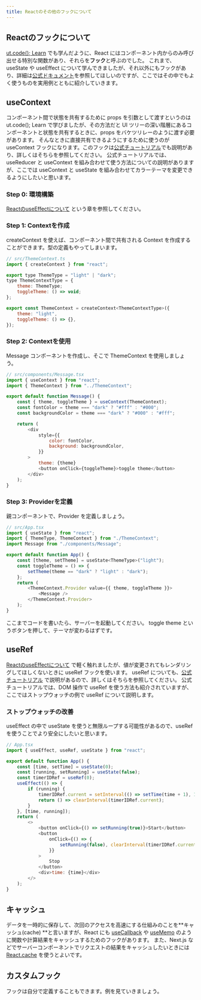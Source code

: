 ```yaml
---
title: Reactのその他のフックについて
---
```


## Reactのフックについて
[ut.code(); Learn](https://learn.utcode.net/docs/advanced/react/#usestate%E3%83%95%E3%83%83%E3%82%AF%E3%81%A8%E7%8A%B6%E6%85%8B) でも学んだように、React にはコンポーネント内からのみ呼び出せる特別な関数があり、それらを**フック**と呼ぶのでした。
これまで、useState や useEffect について学んできましたが、それ以外にもフックがあり、詳細は[公式ドキュメント](https://react.dev/reference/react/hooks)を参照してほしいのですが、ここではその中でもよく使うものを実用例とともに紹介していきます。

## useContext
コンポーネント間で状態を共有するために props を引数として渡すというのは ut.code(); Learn で学びましたが、その方法だと UI ツリーの深い階層にあるコンポーネントと状態を共有するときに、props をバケツリレーのように渡す必要があります。
そんなときに直接共有できるようにするために使うのが useContext フックになります。このフックは[公式チュートリアル](https://react.dev/learn/passing-data-deeply-with-context)でも説明があり、詳しくはそちらを参照してください。
公式チュートリアルでは、useReducer と useContext を組み合わせて使う方法についての説明がありますが、ここでは useContext と useState を組み合わせてカラーテーマを変更できるようにしたいと思います。

### Step 0: 環境構築
[ReactのuseEffectについて](https://extra.utcode.net/js-ts/t1-react-effect/#step-0-%E7%92%B0%E5%A2%83%E6%A7%8B%E7%AF%89) という章を参照してください。

### Step 1: Contextを作成
createContext を使えば、コンポーネント間で共有される Context を作成することができます。型の定義もやってしまいます。
```js 
// src/ThemeContext.ts
import { createContext } from "react";

export type ThemeType = "light" | "dark";
type ThemeContextType = {
	theme: ThemeType;
	toggleTheme: () => void;
};

export const ThemeContext = createContext<ThemeContextType>({
	theme: "light",
	toggleTheme: () => {},
});
```

### Step 2: Contextを使用
Message コンポーネントを作成し、そこで ThemeContext を使用しましょう。
```js
// src/components/Message.tsx
import { useContext } from "react";
import { ThemeContext } from "../ThemeContext";

export default function Message() {
	const { theme, toggleTheme } = useContext(ThemeContext);
	const fontColor = theme === "dark" ? "#fff" : "#000";
	const backgroundColor = theme === "dark" ? "#000" : "#fff";

	return (
		<div
			style={{
				color: fontColor,
				background: backgroundColor,
			}}
		>
			theme: {theme}
			<button onClick={toggleTheme}>toggle theme</button>
		</div>
	);
}

```

### Step 3: Providerを定義
親コンポーネントで、Provider を定義しましょう。
```js
// src/App.tsx
import { useState } from "react";
import { ThemeType, ThemeContext } from "./ThemeContext";
import Message from "./components/Message";

export default function App() {
	const [theme, setTheme] = useState<ThemeType>("light");
	const toggleTheme = () => {
		setTheme(theme == "dark" ? "light" : "dark");
	};
	return (
		<ThemeContext.Provider value={{ theme, toggleTheme }}>
			<Message />
		</ThemeContext.Provider>
	);
}

```

ここまでコードを書いたら、サーバーを起動してください。
toggle theme というボタンを押して、テーマが変わるはずです。

## useRef
[ReactのuseEffectについて](https://extra.utcode.net/js-ts/t1-react-effect/) で軽く触れましたが、値が変更されてもレンダリングしてほしくないときに useRef フックを使います。
useRef についても、[公式チュートリアル](https://react.dev/learn/referencing-values-with-refs) で説明があるので、詳しくはそちらを参照してください。
公式チュートリアルでは、DOM 操作で useRef を使う方法も紹介されていますが、ここではストップウォッチの例で useRef について説明します。

### ストップウォッチの改善
useEffect の中で useState を使うと無限ループする可能性があるので、useRef を使うことでより安全にしたいと思います。
```js
// App.tsx
import { useEffect, useRef, useState } from "react";

export default function App() {
	const [time, setTime] = useState(0);
	const [running, setRunning] = useState(false);
	const timerIDRef = useRef(0);
	useEffect(() => {
		if (running) {
			timerIDRef.current = setInterval(() => setTime(time + 1), 1000);
			return () => clearInterval(timerIDRef.current);
		}
	}, [time, running]);
	return (
		<>
			<button onClick={() => setRunning(true)}>Start</button>
			<button
				onClick={() => {
					setRunning(false), clearInterval(timerIDRef.current);
				}}
			>
				Stop
			</button>
			<div>time: {time}</div>
		</>
	);
}

```

## キャッシュ
データを一時的に保存して、次回のアクセスを高速にする仕組みのことを**キャッシュ(cache) **と言いますが、React にも [useCallback](https://react.dev/reference/react/useCallback)
 や [useMemo](https://react.dev/reference/react/useMemo) のように関数や計算結果をキャッシュするためのフックがあります。
 また、Next.js などでサーバーコンポーネントでリクエストの結果をキャッシュしたいときには [React.cache](https://react.dev/reference/react/cache) を使うとよいです。

 ## カスタムフック
 フックは自分で定義することもできます。例を見ていきましょう。